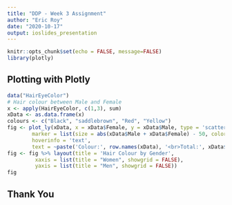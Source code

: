 ```yaml
---
title: "DDP - Week 3 Assignment"
author: "Eric Roy"
date: "2020-10-17"
output: ioslides_presentation
---
```


```r
knitr::opts_chunk$set(echo = FALSE, message=FALSE)
library(plotly)
```

## Plotting with Plotly

```r
data("HairEyeColor")
# Hair colour between Male and Female
x <- apply(HairEyeColor, c(1,3), sum)
xData <- as.data.frame(x)
colours <- c("Black", "saddlebrown", "Red", "Yellow")
fig <- plot_ly(xData, x = xData$Female, y = xData$Male, type = 'scatter', mode = 'markers',
        marker = list(size = abs(xData$Male + xData$Female) - 50, color = colours),
        hoverinfo = 'text',
        text = ~paste('Colour:', row.names(xData), '<br>Total:', xData$Male + xData$Female))
fig <- fig %>% layout(title = 'Hair Colour by Gender',
         xaxis = list(title = "Women", showgrid = FALSE),
         yaxis = list(title = "Men", showgrid = FALSE))
fig
```

## Thank You


